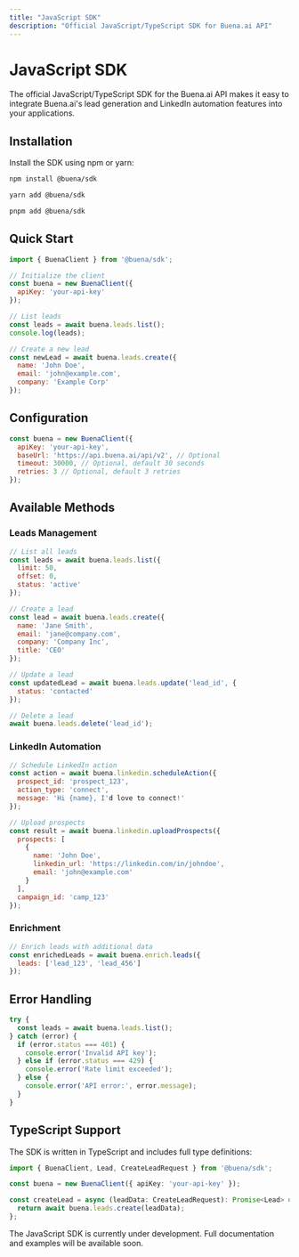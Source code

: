 ```yaml
---
title: "JavaScript SDK"
description: "Official JavaScript/TypeScript SDK for Buena.ai API"
---
```


# JavaScript SDK

The official JavaScript/TypeScript SDK for the Buena.ai API makes it easy to integrate Buena.ai's lead generation and LinkedIn automation features into your applications.

## Installation

Install the SDK using npm or yarn:

<CodeGroup>

```bash npm
npm install @buena/sdk
```

```bash yarn
yarn add @buena/sdk
```

```bash pnpm
pnpm add @buena/sdk
```

</CodeGroup>

## Quick Start

```javascript
import { BuenaClient } from '@buena/sdk';

// Initialize the client
const buena = new BuenaClient({
  apiKey: 'your-api-key'
});

// List leads
const leads = await buena.leads.list();
console.log(leads);

// Create a new lead
const newLead = await buena.leads.create({
  name: 'John Doe',
  email: 'john@example.com',
  company: 'Example Corp'
});
```

## Configuration

```javascript
const buena = new BuenaClient({
  apiKey: 'your-api-key',
  baseUrl: 'https://api.buena.ai/api/v2', // Optional
  timeout: 30000, // Optional, default 30 seconds
  retries: 3 // Optional, default 3 retries
});
```

## Available Methods

### Leads Management

```javascript
// List all leads
const leads = await buena.leads.list({
  limit: 50,
  offset: 0,
  status: 'active'
});

// Create a lead
const lead = await buena.leads.create({
  name: 'Jane Smith',
  email: 'jane@company.com',
  company: 'Company Inc',
  title: 'CEO'
});

// Update a lead
const updatedLead = await buena.leads.update('lead_id', {
  status: 'contacted'
});

// Delete a lead
await buena.leads.delete('lead_id');
```

### LinkedIn Automation

```javascript
// Schedule LinkedIn action
const action = await buena.linkedin.scheduleAction({
  prospect_id: 'prospect_123',
  action_type: 'connect',
  message: 'Hi {name}, I'd love to connect!'
});

// Upload prospects
const result = await buena.linkedin.uploadProspects({
  prospects: [
    {
      name: 'John Doe',
      linkedin_url: 'https://linkedin.com/in/johndoe',
      email: 'john@example.com'
    }
  ],
  campaign_id: 'camp_123'
});
```

### Enrichment

```javascript
// Enrich leads with additional data
const enrichedLeads = await buena.enrich.leads({
  leads: ['lead_123', 'lead_456']
});
```

## Error Handling

```javascript
try {
  const leads = await buena.leads.list();
} catch (error) {
  if (error.status === 401) {
    console.error('Invalid API key');
  } else if (error.status === 429) {
    console.error('Rate limit exceeded');
  } else {
    console.error('API error:', error.message);
  }
}
```

## TypeScript Support

The SDK is written in TypeScript and includes full type definitions:

```typescript
import { BuenaClient, Lead, CreateLeadRequest } from '@buena/sdk';

const buena = new BuenaClient({ apiKey: 'your-api-key' });

const createLead = async (leadData: CreateLeadRequest): Promise<Lead> => {
  return await buena.leads.create(leadData);
};
```

<Info>
The JavaScript SDK is currently under development. Full documentation and examples will be available soon.
</Info>